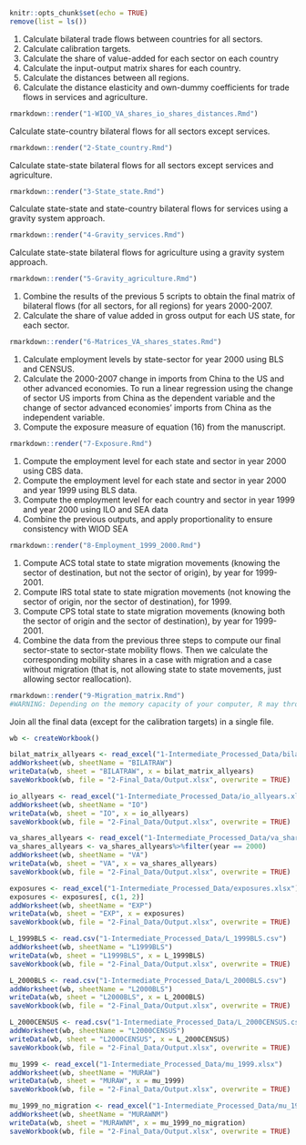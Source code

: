 
```r
knitr::opts_chunk$set(echo = TRUE)
remove(list = ls())
```

1) Calculate bilateral trade flows between countries for all sectors.
2) Calculate calibration targets.
3) Calculate the share of value-added for each sector on each country
4) Calculate the input-output matrix shares for each country. 
5) Calculate the distances between all regions.
6) Calculate the distance elasticity and own-dummy coefficients for trade flows in services and agriculture.
```r
rmarkdown::render("1-WIOD_VA_shares_io_shares_distances.Rmd")
```

Calculate state-country bilateral flows for all sectors except services. 
```r
rmarkdown::render("2-State_country.Rmd")
```

Calculate state-state bilateral flows for all sectors except services and agriculture. 
```r
rmarkdown::render("3-State_state.Rmd")
```

Calculate state-state and state-country bilateral flows for services using a gravity system approach. 
```r
rmarkdown::render("4-Gravity_services.Rmd")
```

Calculate state-state bilateral flows for agriculture using a gravity system approach. 
```r
rmarkdown::render("5-Gravity_agriculture.Rmd")
```

1) Combine the results of the previous 5 scripts to obtain the final matrix of bilateral flows (for all sectors, for all regions) for years 2000-2007.
2) Calculate the share of value added in gross output for each US state, for each sector.
```r
rmarkdown::render("6-Matrices_VA_shares_states.Rmd")
```

1) Calculate employment levels by state-sector for year 2000 using BLS and CENSUS.
2) Calculate the 2000-2007 change in imports from China to the US and other advanced economies. To run a linear regression using the change of sector US imports from China as the dependent variable and the change of sector  advanced economies' imports from China as the independent variable. 
3) Compute the exposure measure of equation (16) from the manuscript.
```r
rmarkdown::render("7-Exposure.Rmd")
```

1) Compute the employment level for each state and sector in year 2000 using CBS data.
2) Compute the employment level for each state and sector in year 2000 and year 1999 using BLS data.
3) Compute the employment level for each country and sector in year 1999 and year 2000 using ILO and SEA data
4) Combine the previous outputs, and apply proportionality to ensure consistency with WIOD SEA
```r
rmarkdown::render("8-Employment_1999_2000.Rmd")
```

1) Compute ACS total state to state migration movements (knowing the sector of destination, but not the sector of origin), by year for 1999-2001.
2) Compute IRS total state to state migration movements (not knowing the sector of origin, nor the sector of destination), for 1999.
3) Compute CPS total state to state migration movements (knowing both the sector of origin and the sector of destination), by year for 1999-2001. 
4) Combine the data from the previous three steps to compute our final sector-state to sector-state mobility flows. Then we calculate the corresponding mobility shares in a case with migration and a case without migration (that is, not allowing state to state movements, just allowing sector reallocation).
```r
rmarkdown::render("9-Migration_matrix.Rmd")
#WARNING: Depending on the memory capacity of your computer, R may throw the error "cannot allocate vector of size ..." in the "Generate cps_nber yearly" chunk. However, the error will disappear (and you will still get the output) if you go to the script and run directly the code since the moment the error appeared on.
```

Join all the final data (except for the calibration targets) in a single file.
```r
wb <- createWorkbook()

bilat_matrix_allyears <- read_excel("1-Intermediate_Processed_Data/bilat_matrix_allyears.xlsx", sheet = 1)
addWorksheet(wb, sheetName = "BILATRAW")
writeData(wb, sheet = "BILATRAW", x = bilat_matrix_allyears)
saveWorkbook(wb, file = "2-Final_Data/Output.xlsx", overwrite = TRUE)

io_allyears <- read_excel("1-Intermediate_Processed_Data/io_allyears.xlsx", sheet = 1)
addWorksheet(wb, sheetName = "IO")
writeData(wb, sheet = "IO", x = io_allyears)
saveWorkbook(wb, file = "2-Final_Data/Output.xlsx", overwrite = TRUE)

va_shares_allyears <- read_excel("1-Intermediate_Processed_Data/va_shares_allyears.xlsx")
va_shares_allyears <- va_shares_allyears%>%filter(year == 2000)
addWorksheet(wb, sheetName = "VA")
writeData(wb, sheet = "VA", x = va_shares_allyears)
saveWorkbook(wb, file = "2-Final_Data/Output.xlsx", overwrite = TRUE)

exposures <- read_excel("1-Intermediate_Processed_Data/exposures.xlsx")
exposures <- exposures[, c(1, 2)]
addWorksheet(wb, sheetName = "EXP")
writeData(wb, sheet = "EXP", x = exposures)
saveWorkbook(wb, file = "2-Final_Data/Output.xlsx", overwrite = TRUE)

L_1999BLS <- read.csv("1-Intermediate_Processed_Data/L_1999BLS.csv")
addWorksheet(wb, sheetName = "L1999BLS")
writeData(wb, sheet = "L1999BLS", x = L_1999BLS)
saveWorkbook(wb, file = "2-Final_Data/Output.xlsx", overwrite = TRUE)

L_2000BLS <- read.csv("1-Intermediate_Processed_Data/L_2000BLS.csv")
addWorksheet(wb, sheetName = "L2000BLS")
writeData(wb, sheet = "L2000BLS", x = L_2000BLS)
saveWorkbook(wb, file = "2-Final_Data/Output.xlsx", overwrite = TRUE)

L_2000CENSUS <- read.csv("1-Intermediate_Processed_Data/L_2000CENSUS.csv")
addWorksheet(wb, sheetName = "L2000CENSUS")
writeData(wb, sheet = "L2000CENSUS", x = L_2000CENSUS)
saveWorkbook(wb, file = "2-Final_Data/Output.xlsx", overwrite = TRUE)

mu_1999 <- read_excel("1-Intermediate_Processed_Data/mu_1999.xlsx")
addWorksheet(wb, sheetName = "MURAW")
writeData(wb, sheet = "MURAW", x = mu_1999)
saveWorkbook(wb, file = "2-Final_Data/Output.xlsx", overwrite = TRUE)

mu_1999_no_migration <- read_excel("1-Intermediate_Processed_Data/mu_1999_no_migration.xlsx")
addWorksheet(wb, sheetName = "MURAWNM")
writeData(wb, sheet = "MURAWNM", x = mu_1999_no_migration)
saveWorkbook(wb, file = "2-Final_Data/Output.xlsx", overwrite = TRUE)
```